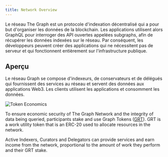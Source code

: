 ```yaml
---
title: Network Overview
---
```


Le réseau The Graph est un protocole d'indexation décentralisé qui a pour but d'organiser les données de la blockchain. Les applications utilisent alors GraphQL pour interroger des API ouvertes appelées subgraphs, afin de récupérer les données indexées sur le réseau. Par conséquent, les développeurs peuvent créer des applications qui ne nécessitent pas de serveur et qui fonctionnent entièrement sur l'infrastructure publique.

## Aperçu

Le réseau Graph se compose d'indexeurs, de conservateurs et de délégués qui fournissent des services au réseau et servent des données aux applications Web3. Les clients utilisent les applications et consomment les données.

![Token Economics](/img/Network-roles@2x.png)

To ensure economic security of The Graph Network and the integrity of data being queried, participants stake and use Graph Tokens ([GRT](/tokenomics)). GRT is a work utility token that is an ERC-20 used to allocate resources in the network.

Active Indexers, Curators and Delegators can provide services and earn income from the network, proportional to the amount of work they perform and their GRT stake.
